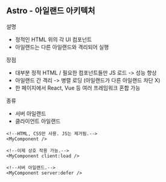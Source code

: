 ## Astro - 아일랜드 아키텍처

설명

- 정적인 HTML 위의 각 UI 컴포넌트
- 아일랜드는 다른 아일랜드와 격리되어 실행

장점

- 대부분 정적 HTML / 필요한 컴포넌트들만 JS 로드 -> 성능 향상
- 아일랜드 간 격리 -> 병렬 로딩 (아일랜드가 다른 아일랜드 차단 X)
- 한 페이지에서 React, Vue 등 여러 프레임워크 혼합 가능

종류

- 서버 아일랜드
- 클라이언트 아일랜드

```astro
<!--HTML, CSS만 사용. JS는 제거됨.-->
<MyComponent />

<!--이제 상호 작용 가능.-->
<MyComponent client:load />

<!--서버 아일랜드.-->
<MyComponent server:defer />
```

